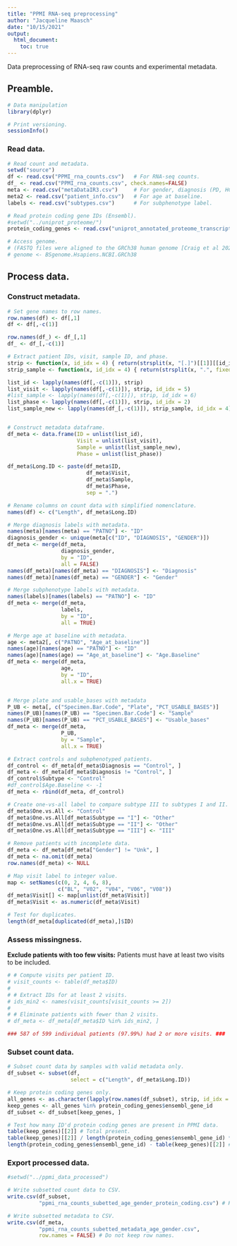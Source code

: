 ```yaml
---
title: "PPMI RNA-seq preprocessing"
author: "Jacqueline Maasch"
date: "10/15/2021"
output: 
  html_document:
    toc: true
---
```


Data preprocessing of RNA-seq raw counts and experimental metadata.

## Preamble.

```r

# Data manipulation
library(dplyr)

# Print versioning.
sessionInfo()

```

### Read data.

```r

# Read count and metadata.
setwd("source")
df <- read.csv("PPMI_rna_counts.csv")   # For RNA-seq counts.
df_ <- read.csv("PPMI_rna_counts.csv", check.names=FALSE)
meta <- read.csv("metaDataIR3.csv")     # For gender, diagnosis (PD, HC).
meta2 <- read.csv("patient_info.csv")   # For age at baseline.
labels <- read.csv("subtypes.csv")      # For subphenotype label.

# Read protein coding gene IDs (Ensembl).
#setwd("../uniprot_proteome/")
protein_coding_genes <- read.csv("uniprot_annotated_proteome_transcript-to-gene-id.csv")

# Access genome.
# (FASTQ files were aligned to the GRCh38 human genome [Craig et al 2021]).
# genome <- BSgenome.Hsapiens.NCBI.GRCh38

```

## Process data.

### Construct metadata.

```r

# Set gene names to row names.
row.names(df) <- df[,1]
df <- df[,-c(1)]

row.names(df_) <- df_[,1]
df_ <- df_[,-c(1)]
```


```r

# Extract patient IDs, visit, sample ID, and phase.
strip <- function(x, id_idx = 4) { return(strsplit(x, "[.]")[[1]][[id_idx]]) }
strip_sample <- function(x, id_idx = 4) { return(strsplit(x, ".", fixed = TRUE)[[1]][[id_idx]]) }

list_id <- lapply(names(df[,-c(1)]), strip)
list_visit <- lapply(names(df[,-c(1)]), strip, id_idx = 5)
#list_sample <- lapply(names(df[,-c(1)]), strip, id_idx = 6)
list_phase <- lapply(names(df[,-c(1)]), strip, id_idx = 2)
list_sample_new <- lapply(names(df_[,-c(1)]), strip_sample, id_idx = 4)


# Construct metadata dataframe.
df_meta <- data.frame(ID = unlist(list_id),
                      Visit = unlist(list_visit),
                      Sample = unlist(list_sample_new),
                      Phase = unlist(list_phase))

df_meta$Long.ID <- paste(df_meta$ID, 
                         df_meta$Visit, 
                         df_meta$Sample, 
                         df_meta$Phase, 
                         sep = ".")

# Rename columns on count data with simplified nomenclature.
names(df) <- c("Length", df_meta$Long.ID)

# Merge diagnosis labels with metadata.
names(meta)[names(meta) == "PATNO"] <- "ID"
diagnosis_gender <- unique(meta[c("ID", "DIAGNOSIS", "GENDER")])
df_meta <- merge(df_meta, 
                 diagnosis_gender, 
                 by = "ID",
                 all = FALSE)
names(df_meta)[names(df_meta) == "DIAGNOSIS"] <- "Diagnosis"
names(df_meta)[names(df_meta) == "GENDER"] <- "Gender"

# Merge subphenotype labels with metadata.
names(labels)[names(labels) == "PATNO"] <- "ID"
df_meta <- merge(df_meta, 
                 labels, 
                 by = "ID",
                 all = TRUE)

# Merge age at baseline with metadata.
age <- meta2[, c("PATNO", "Age_at_baseline")]
names(age)[names(age) == "PATNO"] <- "ID"
names(age)[names(age) == "Age_at_baseline"] <- "Age.Baseline"
df_meta <- merge(df_meta, 
                 age, 
                 by = "ID",
                 all.x = TRUE)


# Merge plate and usable_bases with metadata
P_UB <- meta[, c("Specimen.Bar.Code", "Plate", "PCT_USABLE_BASES")]
names(P_UB)[names(P_UB) == "Specimen.Bar.Code"] <- "Sample"
names(P_UB)[names(P_UB) == "PCT_USABLE_BASES"] <- "Usable_bases"
df_meta <- merge(df_meta,
                 P_UB,
                 by = "Sample",
                 all.x = TRUE)

# Extract controls and subphenotyped patients.
df_control <- df_meta[df_meta$Diagnosis == "Control", ]
df_meta <- df_meta[df_meta$Diagnosis != "Control", ]
df_control$Subtype <- "Control"
#df_control$Age.Baseline <- -1
df_meta <- rbind(df_meta, df_control)

# Create one-vs-all label to compare subtype III to subtypes I and II.
df_meta$One.vs.All <- "Control"
df_meta$One.vs.All[df_meta$Subtype == "I"] <- "Other"
df_meta$One.vs.All[df_meta$Subtype == "II"] <- "Other"
df_meta$One.vs.All[df_meta$Subtype == "III"] <- "III"

# Remove patients with incomplete data.
df_meta <- df_meta[df_meta["Gender"] != "Unk", ]
df_meta <- na.omit(df_meta)
row.names(df_meta) <- NULL 

# Map visit label to integer value.
map <- setNames(c(0, 2, 4, 6, 8), 
                c("BL", "V02", "V04", "V06", "V08"))
df_meta$Visit[] <- map[unlist(df_meta$Visit)]
df_meta$Visit <- as.numeric(df_meta$Visit)

# Test for duplicates.
length(df_meta[duplicated(df_meta),]$ID)

```

### Assess missingness.

**Exclude patients with too few visits:** Patients must have at least two visits to be included.

```r

# # Compute visits per patient ID.
# visit_counts <- table(df_meta$ID)
# 
# # Extract IDs for at least 2 visits.
# ids_min2 <- names(visit_counts[visit_counts >= 2])
# 
# # Eliminate patients with fewer than 2 visits.
# df_meta <- df_meta[df_meta$ID %in% ids_min2, ]

### 587 of 599 individual patients (97.99%) had 2 or more visits. ###

```

### Subset count data.

```r

# Subset count data by samples with valid metadata only.
df_subset <- subset(df, 
                    select = c("Length", df_meta$Long.ID))

# Keep protein coding genes only.
all_genes <- as.character(lapply(row.names(df_subset), strip, id_idx = 1))
keep_genes <- all_genes %in% protein_coding_genes$ensembl_gene_id
df_subset <- df_subset[keep_genes, ]

# Test how many ID'd protein coding genes are present in PPMI data.
table(keep_genes)[[2]] # Total present.
table(keep_genes)[[2]] / length(protein_coding_genes$ensembl_gene_id) * 100 # % present.
length(protein_coding_genes$ensembl_gene_id) - table(keep_genes)[[2]] # Total not present.

```

### Export processed data.

```r

#setwd("../ppmi_data_processed")

# Write subsetted count data to CSV.
write.csv(df_subset,
          "ppmi_rna_counts_subetted_age_gender_protein_coding.csv") # Keep row names.

# Write subsetted metadata to CSV.
write.csv(df_meta,
          "ppmi_rna_counts_subetted_metadata_age_gender.csv",
          row.names = FALSE) # Do not keep row names.

```







